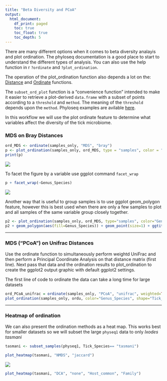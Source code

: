 ```yaml
---
title: "Beta Diversity and PCoA"
output:
  html_document:
    df_print: paged
    toc: true
    toc_float: true
    toc_depth: 5
---
```


There are many different options when it comes to beta diversity analayis and plot ordination. The phyloseq documentation is a good place to start to understand the different types of analysis. You can also use the help function in r `?ordinate` and `?plot_ordination`. 

The operation of the plot_ordination function also depends a lot on the:
[Distance](https://joey711.github.io/phyloseq/distance.html) and [Ordinate](https://joey711.github.io/phyloseq/ordinate.html) functions.

The `subset_ord_plot` function is a “convenience function” intended to make it easier to retrieve a plot-derived `data.frame` with a subset of points according to a `threshold` and `method`. The meaning of the `threshold` depends upon the `method`. Phyloseq examples are avilable [here](http://joey711.github.io/phyloseq/subset_ord_plot-examples).


In this workflow we will use the plot ordinate feature to determine what variables affect the diversity of the tick microbiome.


### MDS on Bray Distances

```r
ord_MDS <- ordinate(samples_only, "MDS", "bray")
p <- plot_ordination(samples_only, ord_MDS, type = "samples", color = "Genus_Species", shape = "Tick_Instar", title = "MDS ordination") + geom_point(size = 1)
print(p)
```

![](images/MDS-ord.png)

To facet the figure by a variable use ggplot command `facet_wrap`

```r
p + facet_wrap(~Genus_Species)
```

![](images/MDS-ord-facet.png)

Another way that is useful to group samples is to use ggplot geom_polygon feature, however this is best used when there are only a few samples to plot and all samples of the same variable group closely together.

```r
p2 <- plot_ordination(samples_only, ord_MDS, type="samples", color="Genus_Species")
p2 + geom_polygon(aes(fill=Genus_Species)) + geom_point(size=1) + ggtitle("Genus_Species")
```

***

### MDS (“PCoA”) on Unifrac Distances

Use the ordinate function to simultaneously perform weightd UniFrac and then perform a Principal Coordinate Analysis on that distance matrix (first line). Next pass that data and the ordination results to plot_ordination to create the ggplot2 output graphic with default ggplot2 settings.

The first line of code to ordinate the data can take a long time for large datasets

```r
ord_PCoA_unifrac = ordinate(samples_only, "PCoA", "unifrac", weighted=TRUE)
plot_ordination(samples_only, ordu, color="Genus_Species", shape="Tick_Instar")
```

***

### Heatmap of ordination

We can also present the ordination methods as a heat map. This works best for smaller datasets so we will subset the large `physeq1` data to only *Ixodes tasmani*

```r
tasmani <- subset_samples(physeq1, Tick_Species== "tasmani")
```

```r
plot_heatmap(tasmani, "NMDS", "jaccard")
```
![](images/heatmap_tasmani_NMDS_jaccard.png)

```r
plot_heatmap(tasmani, "DCA", "none", "Host_common", "Family")
```
